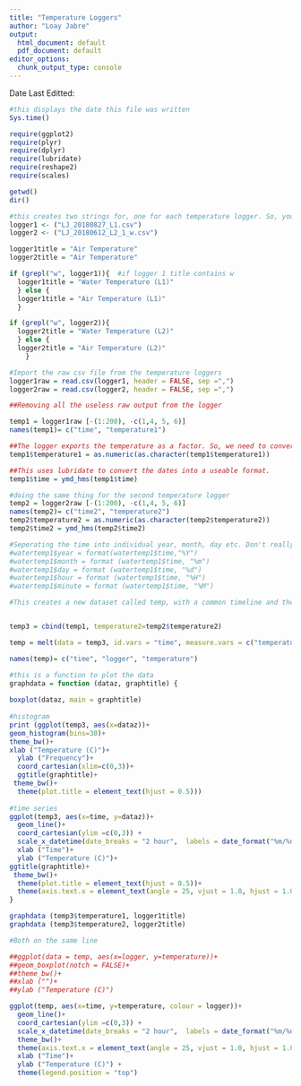 ```yaml
---
title: "Temperature Loggers"
author: "Loay Jabre"
output:
  html_document: default
  pdf_document: default
editor_options:
  chunk_output_type: console
---
```

Date Last Editted: 
```r
#this displays the date this file was written 
Sys.time()
```



```r
require(ggplot2)
require(plyr)
require(dplyr)
require(lubridate)
require(reshape2)
require(scales)
```

```r
getwd()
dir()
````

```r
#this creates two strings for, one for each temperature logger. So, you enter file names here, and they are imported in the next chunk  
logger1 <- ("LJ_20180827_L1.csv")
logger2 <- ("LJ_20180612_L2_1_w.csv")
```

```r
logger1title = "Air Temperature"
logger2title = "Air Temperature"

if (grepl("w", logger1)){  #if logger 1 title contains w
  logger1title = "Water Temperature (L1)" 
  } else {
  logger1title = "Air Temperature (L1)"
  }

if (grepl("w", logger2)){ 
  logger2title = "Water Temperature (L2)" 
  } else {
  logger2title = "Air Temperature (L2)"
    }
```

```r
#Import the raw csv file from the temperature loggers
logger1raw = read.csv(logger1, header = FALSE, sep =",")
logger2raw = read.csv(logger2, header = FALSE, sep =",")
```

```r
##Removing all the useless raw output from the logger

temp1 = logger1raw [-(1:200), -c(1,4, 5, 6)]
names(temp1)= c("time", "temperature1")

##The logger exports the temperature as a factor. So, we need to convert it to a number. is a little more than just a as.numeric because the code was showing the wrong value at first. 
temp1$temperature1 = as.numeric(as.character(temp1$temperature1))

##This uses lubridate to convert the dates into a useable format. 
temp1$time = ymd_hms(temp1$time)

#doing the same thing for the second temperature logger
temp2 = logger2raw [-(1:200), -c(1,4, 5, 6)]
names(temp2)= c("time2", "temperature2")
temp2$temperature2 = as.numeric(as.character(temp2$temperature2))
temp2$time2 = ymd_hms(temp2$time2)
```


```r
#Seperating the time into individual year, month, day etc. Don't really need it, but it could be usefull 
#watertemp1$year = format(watertemp1$time,"%Y")
#watertemp1$month = format (watertemp1$time, "%m")
#watertemp1$day = format (watertemp1$time, "%d")
#watertemp1$hour = format (watertemp1$time, "%H")
#watertemp1$minute = format (watertemp1$time, "%M")
```


```r
#This creates a new dataset called temp, with a common timeline and the two #temperatures


temp3 = cbind(temp1, temperature2=temp2$temperature2)

temp = melt(data = temp3, id.vars = "time", measure.vars = c("temperature1", "temperature2"))

names(temp)= c("time", "logger", "temperature")
```

```r
#this is a function to plot the data
graphdata = function (dataz, graphtitle) {
  
boxplot(dataz, main = graphtitle)
  
#histogram  
print (ggplot(temp3, aes(x=dataz))+
geom_histogram(bins=30)+
theme_bw()+
xlab ("Temperature (C)")+
  ylab ("Frequency")+
  coord_cartesian(xlim=c(0,3))+
  ggtitle(graphtitle)+
 theme_bw()+
  theme(plot.title = element_text(hjust = 0.5)))         
  
#time series 
ggplot(temp3, aes(x=time, y=dataz))+
  geom_line()+
  coord_cartesian(ylim =c(0,3)) +
  scale_x_datetime(date_breaks = "2 hour",  labels = date_format("%m/%d - %H:%M")) +
  xlab ("Time")+
  ylab ("Temperature (C)")+
ggtitle(graphtitle)+
 theme_bw()+
  theme(plot.title = element_text(hjust = 0.5))+
  theme(axis.text.x = element_text(angle = 25, vjust = 1.0, hjust = 1.0))
}
```

```r
graphdata (temp3$temperature1, logger1title)
graphdata (temp3$temperature2, logger2title)
```

```r
#Both on the same line

##ggplot(data = temp, aes(x=logger, y=temperature))+
##geom_boxplot(notch = FALSE)+
##theme_bw()+
##xlab ("")+
##ylab ("Temperature (C)")

ggplot(temp, aes(x=time, y=temperature, colour = logger))+
  geom_line()+
  coord_cartesian(ylim =c(0,3)) +
  scale_x_datetime(date_breaks = "2 hour",  labels = date_format("%m/%d - %H:%M")) +
  theme_bw()+
  theme(axis.text.x = element_text(angle = 25, vjust = 1.0, hjust = 1.0)) + 
  xlab ("Time")+
  ylab ("Temperature (C)") +
  theme(legend.position = "top")
```
